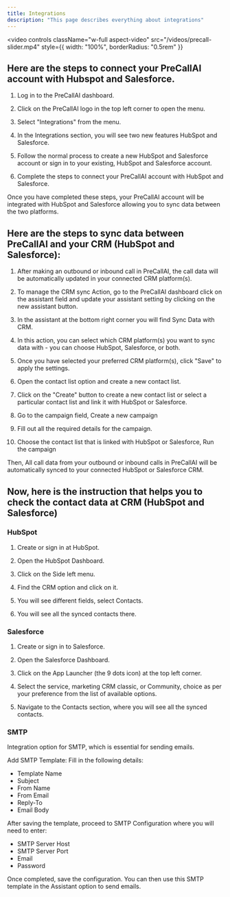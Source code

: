 ```yaml
---
title: Integrations
description: "This page describes everything about integrations"
---
```


<video
  controls
  className="w-full aspect-video"
  src="/videos/precall-slider.mp4"
  style={{ width: "100%", borderRadius: "0.5rem" }}
></video>

## Here are the steps to connect your PreCallAI account with Hubspot and Salesforce.

1. Log in to the PreCallAI dashboard.

2. Click on the PreCallAI logo in the top left corner to open the menu.

3. Select "Integrations" from the menu.

4. In the Integrations section, you will see two new features HubSpot and Salesforce.

5. Follow the normal process to create a new HubSpot and Salesforce account or sign in to your existing, HubSpot and Salesforce account.

6. Complete the steps to connect your PreCallAI account with HubSpot and Salesforce.

Once you have completed these steps, your PreCallAI account will be integrated with HubSpot and Salesforce allowing you to sync data between the two platforms.

## Here are the steps to sync data between PreCallAI and your CRM (HubSpot and Salesforce):

1. After making an outbound or inbound call in PreCallAI, the call data will be automatically updated in your connected CRM platform(s).

2. To manage the CRM sync Action, go to the PreCallAI dashboard click on the assistant field and update your assistant setting by clicking on the new assistant button.

3. In the assistant at the bottom right corner you will find Sync Data with CRM.

4. In this action, you can select which CRM platform(s) you want to sync data with - you can choose HubSpot, Salesforce, or both.

5. Once you have selected your preferred CRM platform(s), click "Save" to apply the settings.

6. Open the contact list option and create a new contact list.

7. Click on the "Create" button to create a new contact list or select a particular contact list and link it with HubSpot or Salesforce.

8. Go to the campaign field, Create a new campaign

9. Fill out all the required details for the campaign.

10. Choose the contact list that is linked with HubSpot or Salesforce, Run the campaign

Then, All call data from your outbound or inbound calls in PreCallAI will be automatically synced to your connected HubSpot or Salesforce CRM.

## Now, here is the instruction that helps you to check the contact data at CRM (HubSpot and Salesforce)

### HubSpot

1. Create or sign in at HubSpot.

2. Open the HubSpot Dashboard.

3. Click on the Side left menu.

4. Find the CRM option and click on it.

5. You will see different fields, select Contacts.

6. You will see all the synced contacts there.

### Salesforce

1. Create or sign in to Salesforce.

2. Open the Salesforce Dashboard.

3. Click on the App Launcher (the 9 dots icon) at the top left corner.

4. Select the service, marketing CRM classic, or Community, choice as per your preference from the list of available options.

5. Navigate to the Contacts section, where you will see all the synced contacts.

### SMTP

Integration option for SMTP, which is essential for sending emails.

Add SMTP Template: Fill in the following details:

- Template Name
- Subject
- From Name
- From Email
- Reply-To
- Email Body

After saving the template, proceed to SMTP Configuration where you will need to enter:

- SMTP Server Host
- SMTP Server Port
- Email
- Password

Once completed, save the configuration. You can then use this SMTP template in the Assistant option to send emails.
